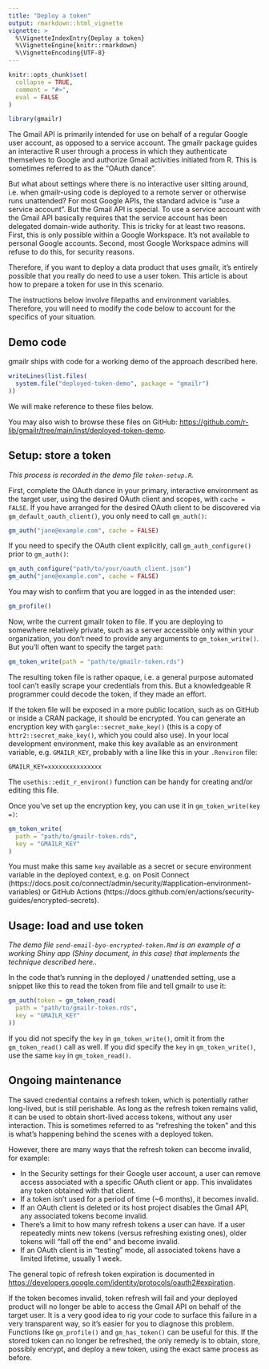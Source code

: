 ```yaml
---
title: "Deploy a token"
output: rmarkdown::html_vignette
vignette: >
  %\VignetteIndexEntry{Deploy a token}
  %\VignetteEngine{knitr::rmarkdown}
  %\VignetteEncoding{UTF-8}
---
```


```r
knitr::opts_chunk$set(
  collapse = TRUE,
  comment = "#>",
  eval = FALSE
)
```

```r
library(gmailr)
```

The Gmail API is primarily intended for use on behalf of a regular Google user account, as opposed to a service account.
The gmailr package guides an interactive R user through a process in which they authenticate themselves to Google and authorize Gmail activities initiated from R.
This is sometimes referred to as the "OAuth dance".

But what about settings where there is no interactive user sitting around, i.e. when gmailr-using code is deployed to a remote server or otherwise runs unattended?
For most Google APIs, the standard advice is "use a service account".
But the Gmail API is special.
To use a service account with the Gmail API basically requires that the service account has been delegated domain-wide authority.
This is tricky for at least two reasons.
First, this is only possible within a Google Workspace.
It's not available to personal Google accounts.
Second, most Google Workspace admins will refuse to do this, for security reasons.

Therefore, if you want to deploy a data product that uses gmailr, it's entirely possible that you really do need to use a user token.
This article is about how to prepare a token for use in this scenario.

The instructions below involve filepaths and environment variables.
Therefore, you will need to modify the code below to account for the specifics of your situation.

## Demo code

gmailr ships with code for a working demo of the approach described here.

```r
writeLines(list.files(
  system.file("deployed-token-demo", package = "gmailr")
))
```

We will make reference to these files below.

You may also wish to browse these files on GitHub: <https://github.com/r-lib/gmailr/tree/main/inst/deployed-token-demo>.

## Setup: store a token

*This process is recorded in the demo file `token-setup.R`.*

First, complete the OAuth dance in your primary, interactive environment as the target user, using the desired OAuth client and scopes, with `cache = FALSE`.
If you have arranged for the desired OAuth client to be discovered via `gm_default_oauth_client()`, you only need to call `gm_auth()`:

```r
gm_auth("jane@example.com", cache = FALSE)
```

If you need to specify the OAuth client explicitly, call `gm_auth_configure()` prior to `gm_auth()`:

```r
gm_auth_configure("path/to/your/oauth_client.json")
gm_auth("jane@example.com", cache = FALSE)
```

You may wish to confirm that you are logged in as the intended user:

```r
gm_profile()
```

Now, write the current gmailr token to file.
If you are deploying to somewhere relatively private, such as a server accessible only within your organization, you don't need to provide any arguments to `gm_token_write()`.
But you'll often want to specify the target `path`:

```r
gm_token_write(path = "path/to/gmailr-token.rds")
```

The resulting token file is rather opaque, i.e. a general purpose automated tool can't easily scrape your credentials from this.
But a knowledgeable R programmer could decode the token, if they made an effort.

If the token file will be exposed in a more public location, such as on GitHub or inside a CRAN package, it should be encrypted.
You can generate an encryption key with `gargle::secret_make_key()` (this is a copy of `httr2::secret_make_key()`, which you could also use).
In your local development environment, make this key available as an environment variable, e.g. `GMAILR_KEY`, probably with a line like this in your `.Renviron` file:

```
GMAILR_KEY=xxxxxxxxxxxxxxx
```

The `usethis::edit_r_environ()` function can be handy for creating and/or editing this file.

Once you've set up the encryption key, you can use it in `gm_token_write(key =)`:

```r
gm_token_write(
  path = "path/to/gmailr-token.rds",
  key = "GMAILR_KEY"
)
```

You must make this same `key` available as a secret or secure environment variable in the deployed context, e.g. on Posit Connect (https://docs.posit.co/connect/admin/security/#application-environment-variables) or GitHub Actions (https://docs.github.com/en/actions/security-guides/encrypted-secrets).

## Usage: load and use token

*The demo file `send-email-byo-encrypted-token.Rmd` is an example of a working Shiny app (Shiny document, in this case) that implements the technique described here..*

In the code that's running in the deployed / unattended setting, use a snippet like this to read the token from file and tell gmailr to use it:

```r
gm_auth(token = gm_token_read(
  path = "path/to/gmailr-token.rds",
  key = "GMAILR_KEY"
))
```
  
If you did not specify the `key` in `gm_token_write()`, omit it from the `gm_token_read()` call as well.
If you did specify the `key` in `gm_token_write()`, use the same `key` in `gm_token_read()`.

## Ongoing maintenance

The saved credential contains a refresh token, which is potentially rather long-lived, but is still perishable.
As long as the refresh token remains valid, it can be used to obtain short-lived access tokens, without any user interaction.
This is sometimes referred to as "refreshing the token" and this is what's happening behind the scenes with a deployed token.

However, there are many ways that the refresh token can become invalid, for example:

* In the Security settings for their Google user account, a user can remove
  access associated with a specific OAuth client or app. This invalidates any
  token obtained with that client.
* If a token isn't used for a period of time (~6 months), it becomes invalid.
* If an OAuth client is deleted or its host project disables the Gmail API, any
  associated tokens become invalid.
* There's a limit to how many refresh tokens a user can have. If a user
  repeatedly mints new tokens (versus refreshing existing ones), older tokens
  will "fall off the end" and become invalid.
* If an OAuth client is in "testing" mode, all associated tokens have a limited
  lifetime, usually 1 week.

The general topic of refresh token expiration is documented in <https://developers.google.com/identity/protocols/oauth2#expiration>.

If the token becomes invalid, token refresh will fail and your deployed product will no longer be able to access the Gmail API on behalf of the target user.
It is a very good idea to rig your code to surface this failure in a very transparent way, so it's easier for you to diagnose this problem.
Functions like `gm_profile()` and `gm_has_token()` can be useful for this.
If the stored token can no longer be refreshed, the only remedy is to obtain, store, possibly encrypt, and deploy a new token, using the exact same process as before.
